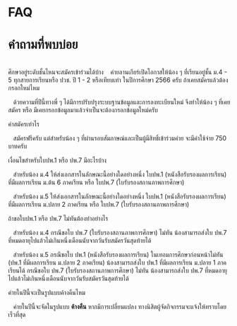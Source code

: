 # FAQ

# คำถามที่พบบ่อย

<br />

<Card>
  <CardHeader>ศึกษาอยู่ระดับชั้นไหนจะสมัครเข้าร่วมได้บ้าง</CardHeader>
&nbsp;&nbsp; ค่ายลานเกียร์เปิดโอกาสให้น้อง ๆ ที่เรียนอยู่ชั้น ม.4 - 5 ทุกสายการเรียนหรือ ปวช. ปี 1 - 2 หรือเทียบเท่า ในปีการศึกษา 2566 ครับ

</Card>
<Card>
  <CardHeader>ถ้าเคยสมัครแล้วต้องกรอกใหม่ไหม</CardHeader>

&nbsp;&nbsp; ด้วยความที่ปีนี้ทางพี่ ๆ ได้มีการปรับปรุงระบบฐานข้อมูลและการลงทะเบียนใหม่ จึงทำให้น้อง ๆ ที่เคยสมัคร หรือ มีเคยกรอกข้อมูลมาแล้วจำเป็นจะต้องกรอกข้อมูลใหม่ครับ

</Card>

<Card>
  <CardHeader>ค่าสมัครเท่าไร</CardHeader>

&nbsp;&nbsp; สมัครฟรีครับ แต่สำหรับน้อง ๆ ที่ผ่านรอบสัมภาษณ์และเป็นผู้มีสิทธิ์เข้าร่วมค่าย จะมีค่าใช้จ่าย 750 บาทครับ

</Card>

<Card>
  <CardHeader>เงื่อนไขสำหรับใบปพ.1 หรือ ปพ.7 มีอะไรบ้าง</CardHeader>

&nbsp;&nbsp; สำหรับน้อง ม.4 ให้ส่งเอกสารในลักษณะนี้อย่างใดอย่างหนึ่ง ใบปพ.1 (หนังสือรับรองผลการเรียน) ที่มีผลการเรียน ม.ต้น 6 ภาคเรียน หรือ ใบปพ.7 (ใบรับรองสถานภาพการศึกษา)

&nbsp;&nbsp; สำหรับน้อง ม.5 ให้ส่งเอกสารในลักษณะนี้อย่างใดอย่างหนึ่ง ใบปพ.1 (หนังสือรับรองผลการเรียน) ที่มีผลการเรียน ม.ปลาย 2 ภาคเรียน หรือ ใบปพ.7 (ใบรับรองสถานภาพการศึกษา)

</Card>

<Card>
  <CardHeader>ถ้าขอใบปพ.1 หรือ ปพ.7 ไม่ทันต้องทำอย่างไร</CardHeader>

&nbsp;&nbsp; สำหรับน้อง ม.4 กรณีขอใบ ปพ.7 (ใบรับรองสถานภาพการศึกษา) ไม่ทัน น้องสามารถส่งใบ ปพ.7 ที่หมดอายุไปแล้วไม่เกินหนึ่งเดือนนับจากวันรับสมัครวันสุดท้ายได้

&nbsp;&nbsp; สำหรับน้อง ม.5 กรณีขอใบ ปพ.1 (หนังสือรับรองผลการเรียน) ในเทอมการศึกษาก่อนหน้าไม่ทัน (ปพ.1 ที่มีผลการเรียน ม.ปลาย 2 ภาคเรียน) น้องสามารถส่งใบ ปพ.1 ที่มีผลการเรียน ม.ปลาย 1 ภาคเรียนได้ กรณีขอใบ ปพ.7 (ใบรับรองสถานภาพการศึกษา) ไม่ทัน น้องสามารถส่งใบ ปพ.7 ที่หมดอายุไปแล้วไม่เกินหนึ่งเดือนนับจากวันรับสมัครวันสุดท้ายได้

</Card>

<Card>
  <CardHeader>ค่ายในปีนี้จะเป็นรูปแบบค้างคืนไหม</CardHeader>

&nbsp;&nbsp; ค่ายในปีนี้จะจัดในรูปแบบ **ค้างคืน** หากมีการเปลี่ยนแปลง ทางนิสิตผู้จัดกิจกรรมจะแจ้งให้ทราบโดยเร็วที่สุด

</Card>
